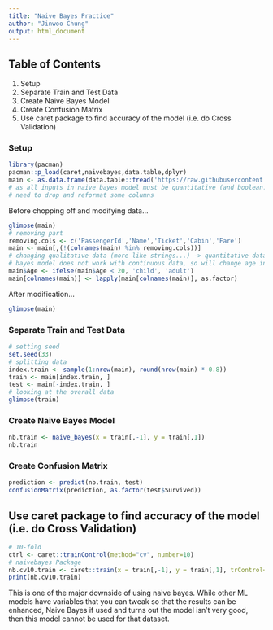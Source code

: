 ```yaml
---
title: "Naive Bayes Practice"
author: "Jinwoo Chung"
output: html_document
---
```


## Table of Contents
1. Setup
2. Separate Train and Test Data
3. Create Naive Bayes Model
4. Create Confusion Matrix
5. Use caret package to find accuracy of the model (i.e. do Cross Validation)

### Setup
```r
library(pacman)
pacman::p_load(caret,naivebayes,data.table,dplyr)
main <- as.data.frame(data.table::fread('https://raw.githubusercontent.com/Jinwooooo/fcdc-ml-practice/master/data/titanic-train.csv'))
# as all inputs in naive bayes model must be quantitative (and boolean...), 
# need to drop and reformat some columns
```

Before chopping off and modifying data...
```r
glimpse(main)
# removing part
removing.cols <- c('PassengerId','Name','Ticket','Cabin','Fare')
main <- main[,(!(colnames(main) %in% removing.cols))]
# changing qualitative data (more like strings...) -> quantitative data
# bayes model does not work with continuous data, so will change age into 2 factors (child and adult)
main$Age <- ifelse(main$Age < 20, 'child', 'adult')
main[colnames(main)] <- lapply(main[colnames(main)], as.factor)
```

After modification...
```r
glimpse(main)
```

### Separate Train and Test Data
```r
# setting seed
set.seed(33)
# splitting data
index.train <- sample(1:nrow(main), round(nrow(main) * 0.8))
train <- main[index.train, ]
test <- main[-index.train, ]
# looking at the overall data
glimpse(train)
```

### Create Naive Bayes Model
```r
nb.train <- naive_bayes(x = train[,-1], y = train[,1])
nb.train
```

### Create Confusion Matrix
```r
prediction <- predict(nb.train, test)
confusionMatrix(prediction, as.factor(test$Survived))
```

## Use caret package to find accuracy of the model (i.e. do Cross Validation)
```r
# 10-fold
ctrl <- caret::trainControl(method="cv", number=10)
# naivebayes Package
nb.cv10.train <- caret::train(x = train[,-1], y = train[,1], trControl=ctrl, method="naive_bayes")
print(nb.cv10.train)
```

This is one of the major downside of using naive bayes. While other ML models have variables that you can tweak so
that the results can be enhanced, Naive Bayes if used and turns out the model isn't very good, then this model cannot
be used for that dataset.






